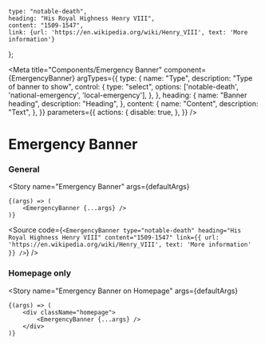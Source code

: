 
    type: "notable-death",
    heading: "His Royal Highness Henry VIII",
    content: "1509-1547",
    link: {url: 'https://en.wikipedia.org/wiki/Henry_VIII', text: 'More information'}
};

<Meta
    title="Components/Emergency Banner"
    component={EmergencyBanner}
    argTypes={{
        type: {
            name: "Type",
            description: "Type of banner to show",
            control: {
                type: "select",
                options: ['notable-death', 'national-emergency', 'local-emergency'],
            },
        },
        heading: {
            name: "Banner heading",
            description: "Heading",
        },
        content: {
            name: "Content",
            description: "Text",
        },
    }}
    parameters={{
        actions: {
            disable: true,
        },
    }}
/>

# Emergency Banner

<ArgsTable of={EmergencyBanner} />

### General

<Story
    name="Emergency Banner"
    args={defaultArgs}
>
    {(args) => (
        <EmergencyBanner {...args} />
    )}
</Story>

<Source
    code={`
<EmergencyBanner
    type="notable-death"
    heading="His Royal Highness Henry VIII"
    content="1509-1547"
    link={{
        url: 'https://en.wikipedia.org/wiki/Henry_VIII',
        text: 'More information'
    }}
/>
`}
/>

<StaticSource
    code={EmergencyBanner(defaultArgs)}
/>

### Homepage only

<Story
    name="Emergency Banner on Homepage"
    args={defaultArgs}
>
    {(args) => (
        <div className="homepage">
            <EmergencyBanner {...args} />
        </div>
    )}
</Story>

